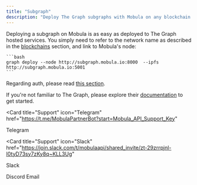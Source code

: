 ```yaml
---
title: "Subgraph"
description: "Deploy The Graph subgraphs with Mobula on any blockchain."
---
```


Deploying a subgraph on Mobula is as easy as deployed to The Graph hosted services.
You simply need to refer to the network name as described in the [blockchains](/blockchains/intro-blockchains) section, and link to Mobula's node:

    ```bash
    graph deploy --node http://subgraph.mobula.io:8000  --ipfs http://subgraph.mobula.io:5001
    ```

Regarding auth, please read [this section](/indexing/authentification).

If you're not familiar to The Graph, please explore their [documentation](https://thegraph.com/docs/en/quick-start/) to get started.

<CardGroup>

<Card
  title="Support"
  icon="Telegram"
  href="https://t.me/MobulaPartnerBot?start=Mobula_API_Support_Key"
>
  Telegram
</Card>

<Card
  title="Support"
  icon="Slack"
  href="https://join.slack.com/t/mobulaapi/shared_invite/zt-29zrrpjnl-I0tyD73sy7zKy8q~KLL3Ug"
>
  Slack
</Card>

<Card title="Support" icon="Discord" href="https://discord.gg/JVT7xKm3AD">
  Discord
</Card>

<Card title="Need help?" icon="envelope" href="mailto:contact@mobulalabs.org">
  Email
</Card>

</CardGroup>
